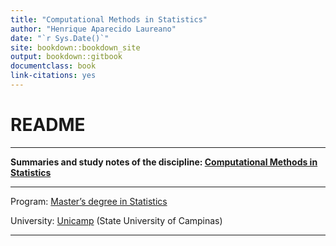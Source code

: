 ```yaml
--- 
title: "Computational Methods in Statistics"
author: "Henrique Aparecido Laureano"
date: "`r Sys.Date()`"
site: bookdown::bookdown_site
output: bookdown::gitbook
documentclass: book
link-citations: yes
---
```


# README {-}

***

**Summaries and study notes of the discipline:
  [Computational Methods in Statistics](http://estatcomp.github.io/)**

***

Program:
[Master's degree in Statistics](
https://www.ime.unicamp.br/pos-graduacao/estatistica)

University:
[Unicamp](http://www.unicamp.br/unicamp/) (State University of Campinas)

***
